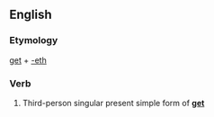 ==English==

===Etymology===
[[get]] + [[-eth]]

===Verb===
{{en-verb form}}

# {{context|archaic|lang=en}} Third-person singular present simple form of '''[[get]]'''